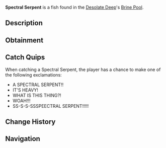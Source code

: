 {{FishInfobox
|image          = Spectral Serpent.png
|rarity         = Mythical
|sea            = First Sea
|location       = [[Brine Pool]]
|sublocation    = 
|sources        = Fishing Rod
|radar_location = 
|prog_speed     = -80
|xp             = 3500
|weather        = Clear
|time           = Night
|season         = 
|bait           = Truffle Worm
|base_weight    = 13000
|base_value     = 9000
|weight_range   = 2000
|base_chance    = 0.02
|base_resil     = 10
}}
'''Spectral Serpent''' is a {{Rarity|Mythical}} fish found in the [[Desolate Deep]]'s [[Desolate Deep#Brine Pool|Brine Pool]].

== Description ==
{{Description|The Spectral Serpent is an aggressive and ginormous sea serpent species located in the Brine Pool of the Desolate Deep. They possess a translucent exo-membrane covering the inside of their body, as well as 4 bioluminescent eyes. They tend to lurk deeper within the Brine Pool, where they feed on microorganisms. Despite their specific diet, they have many sharp teeth and mandibles along with their hammerhead-shaped skull, which they can use to easily fend off invasive threats. When hooked, they put up an intense fight for even the most experienced anglers.|Bestiary Entry}}

== Obtainment ==
{{Fish Availability|
Desolate Deep/Brine Pool
|top_rods      = 
Seraphic Rod\1960.28\12874.8;
Leviathan's Fang Rod\1946.11\12854.7;
Tempest Rod\1942.44\12789.23;
Ethereal Prism Rod\1917.6\12552.93;
No-Life Rod\1890.49\12463.73;
Destiny Rod\1365.33\8908.22;
Heaven's Rod\1299.21\8487.91;
Challenger's Rod\1864.46\12286.57;
Rod Of The Forgotten Fang\1716.19\11276.14;
Rod Of The Depths\1433.17\9428.12;
Rod Of The Exalted One\1425.31\9346.97;
Zeus Rod\1417.84\9360.72;
Depthseeker Rod\1405.71\9299.25;
Avalanche Rod\1195.74\7911.84;
Reinforced Rod\1179.91\7809.58;
Volcanic Rod\1114.37\7357.2;
Steady Rod\397.76\2643.82
|recommended   = Seraphic Rod
}}

== Catch Quips ==
When catching a Spectral Serpent, the player has a chance to make one of the following exclamations:
* A SPECTRAL SERPENT!!
* IT'S HEAVY!
* WHAT IS THIS THING?!
* WOAH!!!
* SS-S-S-SSSPEECTRAL SERPENT!!!!!

== Change History ==
{{Change History|{{subst:Current Version}}}}

== Navigation ==
{{Fish Navbox|Brine Pool}}